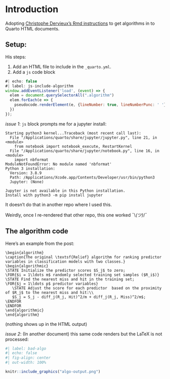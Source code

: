 # Introduction

Adopting [Christophe Dervieux's Rmd instructions](https://rpubs.com/cderv/pseudocodejs) to get algorithms in to Quarto HTML documents. 

## Setup: 

His steps: 

1. Add an HTML file to include in the `_quarto.yml`.
1. Add a `js` code block


```js
#| echo: false
#| label: js-include-algorithm
window.addEventListener('load', (event) => {
  elem = document.querySelectorAll(".algorithm")
  elem.forEach(e => {
    pseudocode.renderElement(e, {lineNumber: true, lineNumberPunc: ' '});
  })
});
```

*issue 1*: `js` block prompts me for a jupyter install: 

```
Starting python3 kernel...Traceback (most recent call last):
  File "/Applications/quarto/share/jupyter/jupyter.py", line 21, in <module>
    from notebook import notebook_execute, RestartKernel
  File "/Applications/quarto/share/jupyter/notebook.py", line 16, in <module>
    import nbformat
ModuleNotFoundError: No module named 'nbformat'
Python 3 installation:
  Version: 3.8.9
  Path: /Applications/Xcode.app/Contents/Developer/usr/bin/python3
  Jupyter: (None)

Jupyter is not available in this Python installation.
Install with python3 -m pip install jupyter
```

It doesn't do that in another repo where I used this. 

Weirdly, once I re-rendered that other repo, this one worked ¯\\_(ツ)_/¯

## The algorithm code

Here's an example from the post: 

```.algorithm
\begin{algorithm}
\caption{The original \textsf{Relief} algorithm for ranking predictor variables in classification models with two classes.}
\begin{algorithmic}
\STATE Initialize the predictor scores $S_j$ to zero;
\FOR{$i = 1\ldots m$ randomly selected training set samples ($R_i$)}
\STATE Find the nearest miss and hit in the training set;
\FOR{$j = 1\ldots p$ predictor variables}
   \STATE Adjust the score for each predictor  based on the proximity of $R_j$ to the nearest miss and hit:\\
   $S_j = S_j - diff_j(R_j, Hit)^2/m + diff_j(R_j, Miss)^2/m$;
\ENDFOR
\ENDFOR
\end{algorithmic}
\end{algorithm}
```

(nothing shows up in the HTML output)

*issue 2*: (In another document) this same code renders but the LaTeX is not processed: 

```r
#| label: bad-algo
#| echo: false
#| fig-align: center
#| out-width: 100%

knitr::include_graphics("algo-output.png")
```
